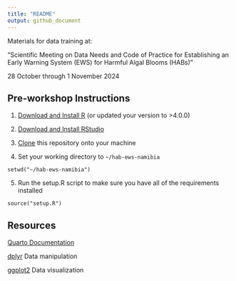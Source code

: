 ```yaml
---
title: "README"
output: github_document
---
```


Materials for data training at: 

"Scientific Meeting on Data Needs and Code of Practice for Establishing an Early Warning System (EWS) for Harmful Algal Blooms (HABs)"

28 October through 1 November 2024

## Pre-workshop Instructions

1. [Download and Install R](https://cloud.r-project.org/) (or updated your version to >4.0.0)

2. [Download and Install RStudio](https://posit.co/download/rstudio-desktop/)

3. [Clone](https://docs.github.com/en/repositories/creating-and-managing-repositories/cloning-a-repository) this repository onto your machine

4. Set your working directory to `~/hab-ews-namibia`

```
setwd("~/hab-ews-namibia")
```

5. Run the setup.R script to make sure you have all of the requirements installed

```
source("setup.R")
```


## Resources

[Quarto Documentation](https://quarto.org/)

[dplyr](https://rstudio.github.io/cheatsheets/html/data-transformation.html) Data manipulation

[ggplot2](https://rstudio.github.io/cheatsheets/html/data-visualization.html) Data visualization 

